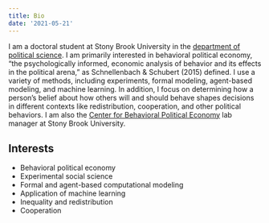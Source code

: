 ```yaml
---
title: Bio
date: '2021-05-21'
---
```


I am a doctoral student at Stony Brook University in the [department of political science](https://www.stonybrook.edu/polsci/). I am primarily interested in behavioral political economy, "the psychologically informed, economic analysis of behavior and its effects in the political arena," as Schnellenbach & Schubert (2015) defined. I use a variety of methods, including experiments, formal modeling, agent-based modeling, and machine learning. In addition, I focus on determining how a person's belief about how others will and should behave shapes decisions in different contexts like redistribution, cooperation, and other political behaviors. I am also the  [Center for Behavioral Political Economy](https://www.stonybrook.edu/commcms/cbpe/) lab manager at Stony Brook University.


## Interests
* Behavioral political economy
* Experimental social science
* Formal and agent-based computational modeling
* Application of machine learning
* Inequality and redistribution
* Cooperation



<!--
This file is left intentionally empty by default to be backward compatible with initial theme setup.

Although the theme has advanced a little bit and it now allows to specify the content on the main page (even if the list of posts/articles is not intended).
This can be:
- with the list of posts/articles (default: `mainSections = ["post"]) or
- without the list of posts/articles (by setting `mainSections = [""]`)

Markdown supported, ie:

```
# Welcome

- Hugo :rocket:
- Hugo theme :rocket:

Don't forget to check the README.md file!
```

-->
